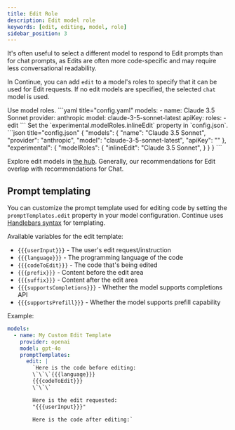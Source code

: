 ```yaml
---
title: Edit Role
description: Edit model role
keywords: [edit, editing, model, role]
sidebar_position: 3
---
```



It's often useful to select a different model to respond to Edit prompts than for chat prompts, as Edits are often more code-specific and may require less conversational readability.

In Continue, you can add `edit` to a model's roles to specify that it can be used for Edit requests. If no edit models are specified, the selected `chat` model is used.

<Tabs groupId="config-example">
  <TabItem value="yaml" label="YAML">
  Use model roles.
  ```yaml title="config.yaml"
  models:
    - name: Claude 3.5 Sonnet
      provider: anthropic
      model: claude-3-5-sonnet-latest
      apiKey: <YOUR_ANTHROPIC_API_KEY>
      roles:
        - edit
  ```
  </TabItem>
  <TabItem value="json" label="JSON">
  Set the `experimental.modelRoles.inlineEdit` property in `config.json`.
  ```json title="config.json"
  {
    "models": {
      "name": "Claude 3.5 Sonnet",
      "provider": "anthropic",
      "model": "claude-3-5-sonnet-latest",
      "apiKey": "<YOUR_ANTHROPIC_API_KEY>"
    },
    "experimental": {
        "modelRoles": {
            "inlineEdit": "Claude 3.5 Sonnet",
      }
    }
  }
  ```
  </TabItem>
</Tabs>

Explore edit models in [the hub](https://hub.continue.dev/explore/models?roles=edit). Generally, our recommendations for Edit overlap with recommendations for Chat.

## Prompt templating

You can customize the prompt template used for editing code by setting the `promptTemplates.edit` property in your model configuration. Continue uses [Handlebars syntax](https://handlebarsjs.com/guide/) for templating.

Available variables for the edit template:

- `{{{userInput}}}` - The user's edit request/instruction
- `{{{language}}}` - The programming language of the code
- `{{{codeToEdit}}}` - The code that's being edited
- `{{{prefix}}}` - Content before the edit area
- `{{{suffix}}}` - Content after the edit area
- `{{{supportsCompletions}}}` - Whether the model supports completions API
- `{{{supportsPrefill}}}` - Whether the model supports prefill capability

Example:

```yaml
models:
  - name: My Custom Edit Template
    provider: openai
    model: gpt-4o
    promptTemplates:
      edit: |
        `Here is the code before editing:
        \`\`\`{{{language}}}
        {{{codeToEdit}}}
        \`\`\`

        Here is the edit requested:
        "{{{userInput}}}"

        Here is the code after editing:`
```
